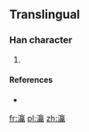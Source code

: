 ==Translingual==

===Han character===
{{Han char|rn=85|rad=水|as=20|sn=23|four=|canj=EYNC}}

# {{defn|Han|sort=水20}}

====References====
* {{Han ref|kx=0663.421|hdz=31797.041|uh=705C|ud=28764}}

[[fr:灜]]
[[pl:灜]]
[[zh:灜]]